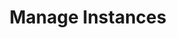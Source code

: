 ---
title: "Manage Instances"
description: "Learn how to manage instances effectively."
icon: 'text-size'
---